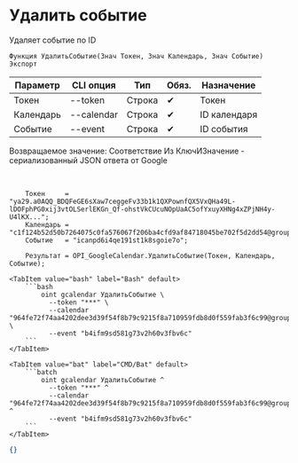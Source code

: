 ﻿---
sidebar_position: 7
description: Удалить событие и другие функции для работы с Google Calendar в Открытом пакете интеграций - бесплатной open-source библиотеке интеграций для 1С:Предприятие 8, OneScript и CLI
keywords: [1C, 1С, 1С:Предприятие, 1С:Предприятие 8.3, API, Интеграция, Сервисы, Обмен, OneScript, CLI, Google Calendar]
---


# Удалить событие
 Удаляет событие по ID



`Функция УдалитьСобытие(Знач Токен, Знач Календарь, Знач Событие) Экспорт`

  | Параметр | CLI опция | Тип | Обяз. | Назначение |
  |-|-|-|-|-|
  | Токен | --token | Строка | &#x2714; | Токен |
  | Календарь | --calendar | Строка | &#x2714; | ID календаря |
  | Событие | --event | Строка | &#x2714; | ID события |

  
  Возвращаемое значение:   Соответствие Из КлючИЗначение - сериализованный JSON ответа от Google

<br/>



```bsl title="Пример использования для 1С:Предприятие/OneScript"
    Токен     = "ya29.a0AQQ_BDQFeGE6sXaw7ceggeFv33b1k1QXPownfQX5VxQHa49L-lDOFphPG0xij3vtOLSerlEKGn_Qf-ohstVkCUcuNOpUaAC5ofYxuyXHNg4xZPjNH4y-U4lKX...";
    Календарь = "c1f124b52d50b7264075c0fa576067f206ba4cfd9af84718045be702f5d2dd54@group.calendar.google.com";
    Событие   = "icanpd6i4qe191st1k8sgoie7o";

    Результат = OPI_GoogleCalendar.УдалитьСобытие(Токен, Календарь, Событие);
```
    

 <Tabs>
  
    <TabItem value="bash" label="Bash" default>
        ```bash
            oint gcalendar УдалитьСобытие \
              --token "***" \
              --calendar "964fe72f74aa4202dee3d39f54f8b79c9215f8a710959fdb8d0f559fab3f6c99@group.calendar.google.com" \
              --event "b4ifm9sd581g73v2h60v3fbv6c"
        ```
    </TabItem>
  
    <TabItem value="bat" label="CMD/Bat" default>
        ```batch
            oint gcalendar УдалитьСобытие ^
              --token "***" ^
              --calendar "964fe72f74aa4202dee3d39f54f8b79c9215f8a710959fdb8d0f559fab3f6c99@group.calendar.google.com" ^
              --event "b4ifm9sd581g73v2h60v3fbv6c"
        ```
    </TabItem>
</Tabs>


```json title="Результат"
{}
```
